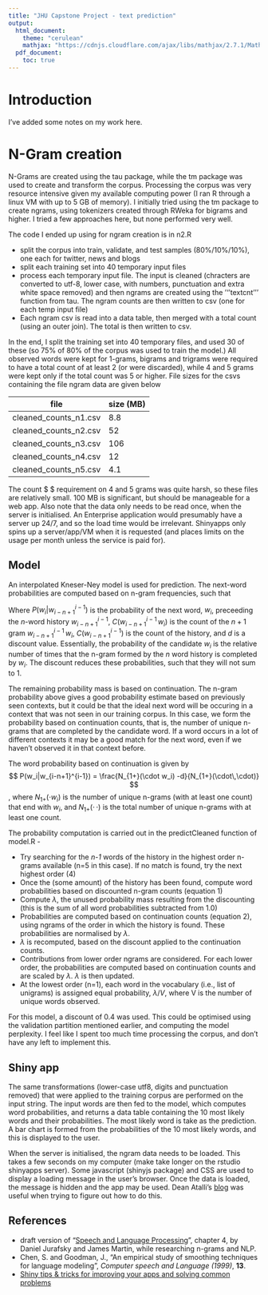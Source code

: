 ```yaml
---
title: "JHU Capstone Project - text prediction"
output:
  html_document:
    theme: "cerulean" 
    mathjax: "https://cdnjs.cloudflare.com/ajax/libs/mathjax/2.7.1/MathJax.js?config=TeX-AMS-MML_HTMLorMML"
  pdf_document:
    toc: true
---
```


<script type="text/x-mathjax-config">
MathJax.Hub.Config({
  TeX: { 
      equationNumbers: { 
            autoNumber: "all"      } 
  }
});
</script>

# Introduction
I've added some notes on my work here. 

# N-Gram creation
N-Grams are created using the tau package, while the tm package was used to create and transform the corpus. Processing the corpus was very resource intensive given my available computing power (I ran R through a linux VM with up to 5 GB of memory). I initially tried using the tm package to create ngrams, using tokenizers created through RWeka for bigrams and higher. I tried a few approaches here, but none performed very well. 

The code I ended up using for ngram creation is in n2.R


  * split the corpus into train, validate, and test samples (80%/10%/10%), one each for twitter, news and blogs
  * split each training set into 40 temporary input files
  * process each temporary input file. The input is cleaned (chracters are converted to utf-8, lower case, with  numbers, punctuation and extra white space removed) and then ngrams are created using the '''textcnt''' function from tau. The ngram counts are then written to csv (one for each temp input file)
  * Each ngram csv is read into a data table, then merged with a total count (using an outer join). The total is then written to csv.

  In the end, I split the training set into 40 temporary files, and used 30 of these (so 75% of 80% of the corpus was used to train the model.) All observed words were kept for 1-grams, bigrams and trigrams were required to have a total count of at least 2 (or were discarded), while 4 and 5 grams were kept only if the total count was 5 or higher. File sizes for the csvs containing the file ngram data are given below


|file| size (MB) |
|--------|-----|
|cleaned_counts_n1.csv| 8.8 |
|cleaned_counts_n2.csv| 52 |
|cleaned_counts_n3.csv| 106 |
|cleaned_counts_n4.csv| 12 |
|cleaned_counts_n5.csv| 4.1 |

The count $ \geq 5$ requirement on 4 and 5 grams was quite harsh, so these files are relatively small. 100 MB is significant, but should be manageable for a web app. Also note that the data only needs to be read once, when the server is initialised. An Enterprise application would presumably have a server up 24/7, and so the load time would be irrelevant. Shinyapps only spins up a server/app/VM when it is requested (and places limits on the usage per month unless the service is paid for).

## Model

An interpolated Kneser-Ney model is used for prediction. The next-word probabilities are computed based on n-gram frequencies, such that 

\begin{equation}
P(w_i|w_{i-n+1}^{i-1}) = \frac{C(w_{i-n+1}^{i-1} \, w_i) -d}{C(w_{i-n+1}^{i-1})}
\end{equation}

Where $P(w_i|w_{i-n+1}^{i-1})$ is the probability of the next word, $w_i$, preceeding the $n$-word history $w_{i-n+1}^{i-1}$, $C(w_{i-n+1}^{i-1} \, w_i)$ is the count of the $n+1$ gram $w_{i-n+1}^{i-1} \, w_i$, $C(w_{i-n+1}^{i-1})$ is the count of the history, and $d$ is a discount value. Essentially, the probability of the candidate $w_i$ is the relative number of times that the n-gram formed by the $n$ word history is completed by $w_i$. The discount reduces these probabilities, such that they will not sum to 1.

The remaining probability mass is based on continuation. The n-gram probability above gives a good probability estimate based on previously seen contexts, but it could be that the ideal next word will be occuring in a context that was not seen in our training corpus. In this case, we form the probability based on continuation counts, that is, the number of unique n-grams that are completed by the candidate word. If a word occurs in a lot of different contexts it may be a good match for the next word, even if we haven't observed it in that context before.

The word probability based on continuation is given by
$$ P(w_i|w_{i-n+1}^{i-1}) = \frac{N_{1+}(\cdot w_i) -d}{N_{1+}(\cdot\,\cdot)} $$,
where $N_{1+}(\cdot w_i)$ is the number of unique n-grams (with at least one count) that end with $w_i$, and $N_{1+}(\cdot\,\cdot)$ is the total number of unique n-grams with at least one count. 

The probability computation is carried out in the predictCleaned function of model.R -

  * Try searching for the _n-1_ words of the history in the highest order n-grams available (n=5 in this case). If no match is found, try the next highest order (4)
  * Once the (some amount) of the history has been found, compute word probabilities based on discounted n-gram counts (equation 1)
  * Compute $\lambda$, the unused probability mass resulting from the discounting (this is the sum of all word probabilities subtracted from 1.0)
  * Probabilities are computed based on continuation counts (equation 2), using ngrams of the order in which the history is found. These probabilities are normalised by $\lambda$.
  * $\lambda$ is recomputed, based on the discount applied to the continuation counts.
  * Contributions from lower order ngrams are considered. For each lower order, the probabilities are computed based on continuation counts and are scaled by $\lambda$. $\lambda$ is then updated.
  * At the lowest order (n=1), each word in the vocabulary (i.e., list of unigrams) is assigned equal probability, $\lambda/V$, where V is the number of unique words observed.

For this model, a discount of 0.4 was used. This could be optimised using the validation partition mentioned earlier, and computing the model perplexity. I feel like I spent too much time processing the corpus, and don't have any left to implement this.

## Shiny app

The same transformations (lower-case utf8, digits and punctuation removed) that were applied to the training corpus are performed on the input string. The input words are then fed to the model, which computes word probabilities, and returns a data table containing the 10 most likely words and their probabilities. The most likely word is take as the prediction. A bar chart is formed from the probabilities of the 10 most likely words, and this is displayed to the user.

When the server is initialised, the ngram data needs to be loaded. This takes a few seconds on my computer (make take longer on the rstudio shinyapps server). Some javascript (shinyjs package) and CSS are used to display a loading message in the user's browser. Once the data is loaded, the message is hidden and the app may be used. Dean Atalli's [blog](http://deanattali.com/blog/advanced-shiny-tips/) was useful when trying to figure out how to do this.

## References

  * draft version of "[Speech and Language Processing](https://web.stanford.edu/~jurafsky/slp3/4.pdf)", chapter 4, by Daniel Jurafsky and James Martin, while researching n-grams and NLP. 
  * Chen, S. and Goodman, J., "An empirical study of smoothing techniques for language modeling", _Computer speech and Language (1999)_, __13__.
  * [Shiny tips & tricks for improving your apps and solving common problems](http://deanattali.com/blog/advanced-shiny-tips/)








 
